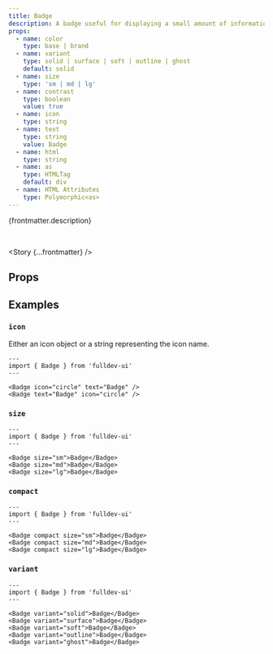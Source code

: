 ```yaml
---
title: Badge
description: A badge useful for displaying a small amount of information.
props:
  - name: color
    type: base | brand
  - name: variant
    type: solid | surface | soft | outline | ghost
    default: solid
  - name: size
    type: 'sm | md | lg'
  - name: contrast
    type: boolean
    value: true
  - name: icon
    type: string
  - name: text
    type: string
    value: Badge
  - name: html
    type: string
  - name: as
    type: HTMLTag
    default: div
  - name: HTML Attributes
    type: Polymorphic<as>
---
```



{frontmatter.description}

<br />

<Story {...frontmatter} />

## Props

<PropsTable props={frontmatter.props} />

## Examples

### `icon`

Either an icon object or a string representing the icon name.

```astro live
---
import { Badge } from 'fulldev-ui'
---

<Badge icon="circle" text="Badge" />
<Badge text="Badge" icon="circle" />
```

### `size`

<SizeProp />

```astro live
---
import { Badge } from 'fulldev-ui'
---

<Badge size="sm">Badge</Badge>
<Badge size="md">Badge</Badge>
<Badge size="lg">Badge</Badge>
```

### `compact`

<CompactProp />

```astro live
---
import { Badge } from 'fulldev-ui'
---

<Badge compact size="sm">Badge</Badge>
<Badge compact size="md">Badge</Badge>
<Badge compact size="lg">Badge</Badge>
```

### `variant`

<VariantProp />

```astro live
---
import { Badge } from 'fulldev-ui'
---

<Badge variant="solid">Badge</Badge>
<Badge variant="surface">Badge</Badge>
<Badge variant="soft">Badge</Badge>
<Badge variant="outline">Badge</Badge>
<Badge variant="ghost">Badge</Badge>
```
